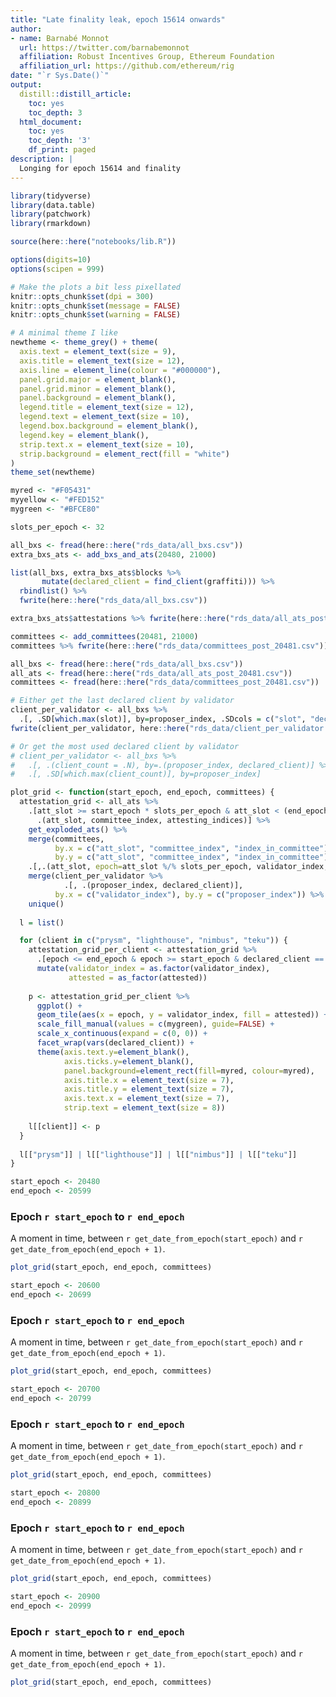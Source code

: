 ```yaml
---
title: "Late finality leak, epoch 15614 onwards"
author:
- name: Barnabé Monnot
  url: https://twitter.com/barnabemonnot
  affiliation: Robust Incentives Group, Ethereum Foundation
  affiliation_url: https://github.com/ethereum/rig
date: "`r Sys.Date()`"
output:
  distill::distill_article:
    toc: yes
    toc_depth: 3
  html_document:
    toc: yes
    toc_depth: '3'
    df_print: paged
description: |
  Longing for epoch 15614 and finality
---
```


```r
library(tidyverse)
library(data.table)
library(patchwork)
library(rmarkdown)

source(here::here("notebooks/lib.R"))

options(digits=10)
options(scipen = 999) 

# Make the plots a bit less pixellated
knitr::opts_chunk$set(dpi = 300)
knitr::opts_chunk$set(message = FALSE)
knitr::opts_chunk$set(warning = FALSE)

# A minimal theme I like
newtheme <- theme_grey() + theme(
  axis.text = element_text(size = 9),
  axis.title = element_text(size = 12),
  axis.line = element_line(colour = "#000000"),
  panel.grid.major = element_blank(),
  panel.grid.minor = element_blank(),
  panel.background = element_blank(),
  legend.title = element_text(size = 12),
  legend.text = element_text(size = 10),
  legend.box.background = element_blank(),
  legend.key = element_blank(),
  strip.text.x = element_text(size = 10),
  strip.background = element_rect(fill = "white")
)
theme_set(newtheme)

myred <- "#F05431"
myyellow <- "#FED152"
mygreen <- "#BFCE80"

slots_per_epoch <- 32
```

```r
all_bxs <- fread(here::here("rds_data/all_bxs.csv"))
extra_bxs_ats <- add_bxs_and_ats(20480, 21000)

list(all_bxs, extra_bxs_ats$blocks %>%
       mutate(declared_client = find_client(graffiti))) %>%
  rbindlist() %>%
  fwrite(here::here("rds_data/all_bxs.csv"))

extra_bxs_ats$attestations %>% fwrite(here::here("rds_data/all_ats_post_20481.csv"))
```

```r
committees <- add_committees(20481, 21000)
committees %>% fwrite(here::here("rds_data/committees_post_20481.csv"))
```

```r
all_bxs <- fread(here::here("rds_data/all_bxs.csv"))
all_ats <- fread(here::here("rds_data/all_ats_post_20481.csv"))
committees <- fread(here::here("rds_data/committees_post_20481.csv"))
```

```r
# Either get the last declared client by validator
client_per_validator <- all_bxs %>%
  .[, .SD[which.max(slot)], by=proposer_index, .SDcols = c("slot", "declared_client")]
fwrite(client_per_validator, here::here("rds_data/client_per_validator.csv"))

# Or get the most used declared client by validator
# client_per_validator <- all_bxs %>%
#   .[, .(client_count = .N), by=.(proposer_index, declared_client)] %>%
#   .[, .SD[which.max(client_count)], by=proposer_index]
```

```r
plot_grid <- function(start_epoch, end_epoch, committees) {
  attestation_grid <- all_ats %>%
    .[att_slot >= start_epoch * slots_per_epoch & att_slot < (end_epoch + 1) * slots_per_epoch,
      .(att_slot, committee_index, attesting_indices)] %>%
    get_exploded_ats() %>%
    merge(committees,
          by.x = c("att_slot", "committee_index", "index_in_committee"),
          by.y = c("att_slot", "committee_index", "index_in_committee")) %>%
    .[,.(att_slot, epoch=att_slot %/% slots_per_epoch, validator_index, attested)] %>%
    merge(client_per_validator %>%
            .[, .(proposer_index, declared_client)],
          by.x = c("validator_index"), by.y = c("proposer_index")) %>%
    unique()
  
  l = list()

  for (client in c("prysm", "lighthouse", "nimbus", "teku")) {
    attestation_grid_per_client <- attestation_grid %>%
      .[epoch <= end_epoch & epoch >= start_epoch & declared_client == client] %>%
      mutate(validator_index = as.factor(validator_index),
             attested = as_factor(attested))
    
    p <- attestation_grid_per_client %>%
      ggplot() +
      geom_tile(aes(x = epoch, y = validator_index, fill = attested)) +
      scale_fill_manual(values = c(mygreen), guide=FALSE) +
      scale_x_continuous(expand = c(0, 0)) +
      facet_wrap(vars(declared_client)) +
      theme(axis.text.y=element_blank(),
            axis.ticks.y=element_blank(),
            panel.background=element_rect(fill=myred, colour=myred),
            axis.title.x = element_text(size = 7),
            axis.title.y = element_text(size = 7),
            axis.text.x = element_text(size = 7),
            strip.text = element_text(size = 8))
    
    l[[client]] <- p
  }
  
  l[["prysm"]] | l[["lighthouse"]] | l[["nimbus"]] | l[["teku"]]
}
```

```r
start_epoch <- 20480
end_epoch <- 20599
```

### Epoch `r start_epoch` to `r end_epoch`

A moment in time, between `r get_date_from_epoch(start_epoch)` and `r get_date_from_epoch(end_epoch + 1)`.

```r
plot_grid(start_epoch, end_epoch, committees)
```

```r
start_epoch <- 20600
end_epoch <- 20699
```

### Epoch `r start_epoch` to `r end_epoch`

A moment in time, between `r get_date_from_epoch(start_epoch)` and `r get_date_from_epoch(end_epoch + 1)`.

```r
plot_grid(start_epoch, end_epoch, committees)
```

```r
start_epoch <- 20700
end_epoch <- 20799
```

### Epoch `r start_epoch` to `r end_epoch`

A moment in time, between `r get_date_from_epoch(start_epoch)` and `r get_date_from_epoch(end_epoch + 1)`.

```r
plot_grid(start_epoch, end_epoch, committees)
```

```r
start_epoch <- 20800
end_epoch <- 20899
```

### Epoch `r start_epoch` to `r end_epoch`

A moment in time, between `r get_date_from_epoch(start_epoch)` and `r get_date_from_epoch(end_epoch + 1)`.

```r
plot_grid(start_epoch, end_epoch, committees)
```

```r
start_epoch <- 20900
end_epoch <- 20999
```

### Epoch `r start_epoch` to `r end_epoch`

A moment in time, between `r get_date_from_epoch(start_epoch)` and `r get_date_from_epoch(end_epoch + 1)`.

```r
plot_grid(start_epoch, end_epoch, committees)
```
